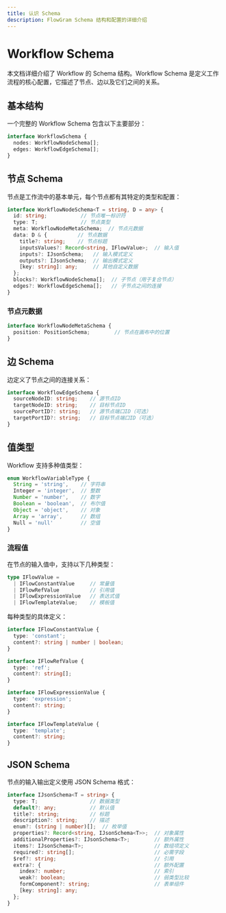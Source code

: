 ```yaml
---
title: 认识 Schema
description: FlowGram Schema 结构和配置的详细介绍
---
```


# Workflow Schema

本文档详细介绍了 Workflow 的 Schema 结构。Workflow Schema 是定义工作流程的核心配置，它描述了节点、边以及它们之间的关系。

## 基本结构

一个完整的 Workflow Schema 包含以下主要部分：

```typescript
interface WorkflowSchema {
  nodes: WorkflowNodeSchema[];
  edges: WorkflowEdgeSchema[];
}
```

## 节点 Schema

节点是工作流中的基本单元，每个节点都有其特定的类型和配置：

```typescript
interface WorkflowNodeSchema<T = string, D = any> {
  id: string;           // 节点唯一标识符
  type: T;              // 节点类型
  meta: WorkflowNodeMetaSchema;  // 节点元数据
  data: D & {          // 节点数据
    title?: string;    // 节点标题
    inputsValues?: Record<string, IFlowValue>;  // 输入值
    inputs?: IJsonSchema;   // 输入模式定义
    outputs?: IJsonSchema;  // 输出模式定义
    [key: string]: any;     // 其他自定义数据
  };
  blocks?: WorkflowNodeSchema[];  // 子节点（用于复合节点）
  edges?: WorkflowEdgeSchema[];   // 子节点之间的连接
}
```

### 节点元数据

```typescript
interface WorkflowNodeMetaSchema {
  position: PositionSchema;        // 节点在画布中的位置
}
```

## 边 Schema

边定义了节点之间的连接关系：

```typescript
interface WorkflowEdgeSchema {
  sourceNodeID: string;    // 源节点ID
  targetNodeID: string;    // 目标节点ID
  sourcePortID?: string;   // 源节点端口ID（可选）
  targetPortID?: string;   // 目标节点端口ID（可选）
}
```

## 值类型

Workflow 支持多种值类型：

```typescript
enum WorkflowVariableType {
  String = 'string',    // 字符串
  Integer = 'integer',  // 整数
  Number = 'number',    // 数字
  Boolean = 'boolean',  // 布尔值
  Object = 'object',    // 对象
  Array = 'array',      // 数组
  Null = 'null'         // 空值
}
```

### 流程值

在节点的输入值中，支持以下几种类型：

```typescript
type IFlowValue =
  | IFlowConstantValue     // 常量值
  | IFlowRefValue          // 引用值
  | IFlowExpressionValue   // 表达式值
  | IFlowTemplateValue;    // 模板值
```

每种类型的具体定义：

```typescript
interface IFlowConstantValue {
  type: 'constant';
  content?: string | number | boolean;
}

interface IFlowRefValue {
  type: 'ref';
  content?: string[];
}

interface IFlowExpressionValue {
  type: 'expression';
  content?: string;
}

interface IFlowTemplateValue {
  type: 'template';
  content?: string;
}
```

## JSON Schema

节点的输入输出定义使用 JSON Schema 格式：

```typescript
interface IJsonSchema<T = string> {
  type: T;                 // 数据类型
  default?: any;           // 默认值
  title?: string;          // 标题
  description?: string;    // 描述
  enum?: (string | number)[];  // 枚举值
  properties?: Record<string, IJsonSchema<T>>;  // 对象属性
  additionalProperties?: IJsonSchema<T>;        // 额外属性
  items?: IJsonSchema<T>;                       // 数组项定义
  required?: string[];                          // 必需字段
  $ref?: string;                                // 引用
  extra?: {                                     // 额外配置
    index?: number;                             // 索引
    weak?: boolean;                             // 弱类型比较
    formComponent?: string;                     // 表单组件
    [key: string]: any;
  };
}
```

